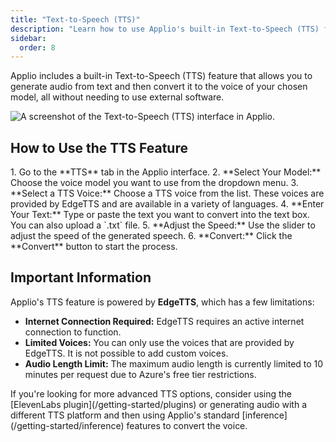 ```yaml
---
title: "Text-to-Speech (TTS)"
description: "Learn how to use Applio's built-in Text-to-Speech (TTS) feature to generate audio from text."
sidebar:
  order: 8
---
```



Applio includes a built-in Text-to-Speech (TTS) feature that allows you to generate audio from text and then convert it to the voice of your chosen model, all without needing to use external software.

![A screenshot of the Text-to-Speech (TTS) interface in Applio.](/images/tts.png)

## How to Use the TTS Feature

<Steps>
1.  Go to the **TTS** tab in the Applio interface.
2.  **Select Your Model:** Choose the voice model you want to use from the dropdown menu.
3.  **Select a TTS Voice:** Choose a TTS voice from the list. These voices are provided by EdgeTTS and are available in a variety of languages.
4.  **Enter Your Text:** Type or paste the text you want to convert into the text box. You can also upload a `.txt` file.
5.  **Adjust the Speed:** Use the slider to adjust the speed of the generated speech.
6.  **Convert:** Click the **Convert** button to start the process.
</Steps>

## Important Information

Applio's TTS feature is powered by **EdgeTTS**, which has a few limitations:

-   **Internet Connection Required:** EdgeTTS requires an active internet connection to function.
-   **Limited Voices:** You can only use the voices that are provided by EdgeTTS. It is not possible to add custom voices.
-   **Audio Length Limit:** The maximum audio length is currently limited to 10 minutes per request due to Azure's free tier restrictions.

<Aside type="tip">
  If you're looking for more advanced TTS options, consider using the [ElevenLabs plugin](/getting-started/plugins) or generating audio with a different TTS platform and then using Applio's standard [inference](/getting-started/inference) features to convert the voice.
</Aside>